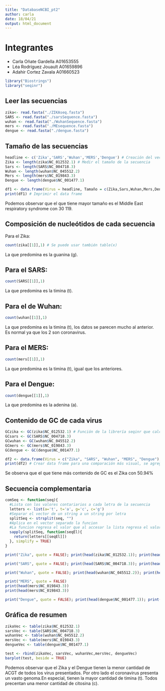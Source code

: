 ```yaml
---
title: "DatabaseNCBI_pt2"
author: carla
date: 18/04/21
output: html_document
---
```


# Integrantes
- Carla Oñate Gardella A01653555
- Léa Rodríguez Jouault A01659896
- Adahir Cortez Zavala A01660523


```r
library("Biostrings")
library("seqinr")
```

## Leer las secuencias
```r
zika<- read.fasta("./ZIKAseq.fasta")
SARS <- read.fasta("./sarsSequence.fasta")
wuhan <- read.fasta("./WuhanSequence.fasta")
mers <- read.fasta("./MEsequence.fasta")
dengue <- read.fasta("./dengue.fasta")
```


## Tamaño de las secuencias
```r
headline <- c('Zika','SARS','Wuhan','MERS','Dengue') # Creación del vector con las enfermedades
Zika <- length(zika$NC_012532.1) # Medir el tamaño de la secuencia
Sars <- length(SARS$NC_004718.3)
Wuhan <- length(wuhan$NC_045512.2)
Mers <- length(mers$NC_019843.3)
Dengue <- length(dengue$NC_001477.1)

df1 <- data.frame(Virus = headline, Tamaño = c(Zika,Sars,Wuhan,Mers,Dengue)) # Crear data frame para una comparación más visual
print(df1) # Imprimir el data frame
```
Podemos observar que el que tiene mayor tamaño es el Middle East respiratory syndrome con 30 119.


## Composición de nucleótidos de cada secuencia
Para el Zika:
```r
count(zika[[1]],1) # Se puede usar también table(x)
```
La que predomina es la guanina (g).


## Para el SARS:
```r
count(SARS[[1]],1)
```
La que predomina es la timina (t).

## Para el de Wuhan:
```r
count(wuhan[[1]],1)
```
La que predomina es la timina (t), los datos se parecen mucho al anterior. Es normal ya que los 2 son coronavirus.

## Para el MERS:
```r
count(mers[[1]],1)
```
La que predomina es la timina (t), igual que los anteriores.

## Para el Dengue:
```r
count(dengue[[1]],1)
```
La que predomina es la adenina (a).

## Contenido de GC de cada virus
```r
GCzika <- GC(zika$NC_012532.1) # Función de la librería seqinr que calcula la frecuencia de gc
GCsars <- GC(SARS$NC_004718.3)
GCwuhan <- GC(wuhan$NC_045512.2)
GCmers <- GC(mers$NC_019843.3)
GCdengue <- GC(dengue$NC_001477.1)

df2 <- data.frame(Virus = c("Zika", "SARS", "Wuhan", "MERS", "Dengue"), GC = c(GCzika, GCsars, GCwuhan, GCmers, GCdengue), Porcentaje = c(GCzika*100, GCsars*100, GCwuhan*100,GCmers*100, GCdengue*100))
print(df2) # Crear data frame para una comparación más visual, se agregó el porcentaje
```
Se observa que el que tiene más contenido de GC es el Zika con 50.94%


## Secuencia complementaria
```r
comSeq <- function(seq){
  #Lista con los valores contariarios a cada letra de la secuencia
  letters <- list(a='t', t='a', g='c', c='g')
  #Separar el vector de un string a un string por letra
  splitSeq <- strsplit(seq, "")
  #Aplica en el vector separado la funcion
  #La funcion regresa el valor que al accesar la lista regresa el valor complementario y cambia el valor dentro del vector separado
  sapply(splitSeq, function(seqEl){
    return(letters[[seqEl]])
  }, simplify = TRUE)
}
```


```r
print("Zika", quote = FALSE); print(head(zika$NC_012532.1)); print(head(comSeq(zika$NC_012532.1))) # Se usó la función head para no imprimir toda la secuencia
```

```r
print("SARS", quote = FALSE); print(head(SARS$NC_004718.3)); print(head(comSeq(SARS$NC_004718.3)))
```


```r
print("Wuhan", quote = FALSE); print(head(wuhan$NC_045512.2)); print(head(comSeq(wuhan$NC_045512.2)))
```


```r
print("MERS", quote = FALSE)
print(head(mers$NC_019843.3))
print(head(mers$NC_019843.3))
```


```r
print("Dengue", quote = FALSE); print(head(dengue$NC_001477.1)); print(head(comSeq(dengue$NC_001477.1)))
```


## Gráfica de resumen

```r
zikaVec <- table(zika$NC_012532.1)
sarsVec <- table(SARS$NC_004718.3)
wuhanVec <- table(wuhan$NC_045512.2)
mersVec <- table(mers$NC_019843.3)
dengueVec <- table(dengue$NC_001477.1)

test <- rbind(zikaVec, sarsVec, wuhanVec,mersVec, dengueVec)
barplot(test, beside = TRUE)
```
Podemos observar que el Zika y el Dengue tienen la menor cantidad de ACGT de todos los virus presentados. Por otro lado el coronavirus presenta un vasto genoma.En especial, tienen la mayor cantidad de timina (t). Todos precentan una menor cantidad de citosina (c).
